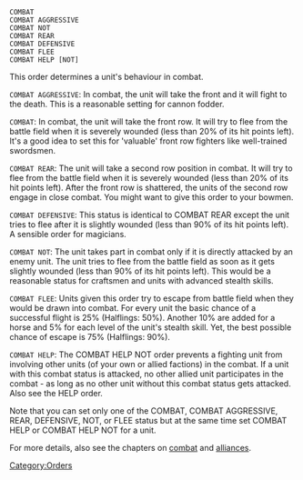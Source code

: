 <tt>COMBAT<br>
COMBAT AGGRESSIVE<br>
COMBAT NOT<br>
COMBAT REAR<br>
COMBAT DEFENSIVE<br>
COMBAT FLEE<br>
COMBAT HELP [NOT]</tt>

This order determines a unit's behaviour in combat.

<tt>COMBAT AGGRESSIVE</tt>: In combat, the unit will take the front and it will fight to the death. This is a reasonable setting for cannon fodder.

<tt>COMBAT</tt>: In combat, the unit will take the front row. It will try to flee from the battle field when it is severely wounded (less than 20% of its hit points left). It's a good idea to set this for 'valuable' front row fighters like well-trained swordsmen.

<tt>COMBAT REAR</tt>: The unit will take a second row position in combat. It will try to flee from the battle field when it is severely wounded (less than 20% of its hit points left). After the front row is shattered, the units of the second row engage in close combat. You might want to give this order to your bowmen.

<tt>COMBAT DEFENSIVE</tt>: This status is identical to COMBAT REAR except the unit tries to flee after it is slightly wounded (less than 90% of its hit points left). A sensible order for magicians.

<tt>COMBAT NOT</tt>: The unit takes part in combat only if it is directly attacked by an enemy unit. The unit tries to flee from the battle field as soon as it gets slightly wounded (less than 90% of its hit points left). This would be a reasonable status for craftsmen and units with advanced stealth skills.

<tt>COMBAT FLEE</tt>: Units given this order try to escape from battle field when they would be drawn into combat. For every unit the basic chance of a successful flight is 25% (Halflings: 50%). Another 10% are added for a horse and 5% for each level of the unit's stealth skill. Yet, the best possible chance of escape is 75% (Halflings: 90%).

<tt>COMBAT HELP</tt>: The COMBAT HELP NOT order prevents a fighting unit from involving other units (of your own or allied factions) in the combat. If a unit with this combat status is attacked, no other allied unit participates in the combat - as long as no other unit without this combat status gets attacked. Also see the HELP order.

Note that you can set only one of the COMBAT, COMBAT AGGRESSIVE, REAR, DEFENSIVE, NOT, or FLEE status but at the same time set COMBAT HELP or COMBAT HELP NOT for a unit.

For more details, also see the chapters on [[The Art of War|combat]] and [[Alliances|alliances]].


[[Category:Orders]]